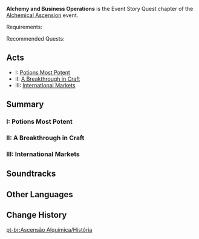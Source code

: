 {{Chapter Infobox
|image          = Alchemy and Business Operations Chapter.png
|type           = Story
|event_name     = Alchemical Ascension
}}
'''Alchemy and Business Operations''' is the Event Story Quest chapter of the [[Alchemical Ascension]] event.

Requirements: {{Quest|20;Song of the Dragon and Freedom|display=fullSentence|requirements=1}}

Recommended Quests: {{Quest|Masquerade of the Guilty;The Spindrift Shall Never Return to the Sea|display=fullSentence|requirements=1}}

==Acts==
* I: [[Potions Most Potent]]
* II: [[A Breakthrough in Craft]]
* III: [[International Markets]]

==Summary==
===I: Potions Most Potent===
{{Transclude|Potions Most Potent|Summary|main=1|top=1}}

===II: A Breakthrough in Craft===
{{Transclude|A Breakthrough in Craft|Summary|main=1|top=1}}

===III: International Markets===
{{Transclude|International Markets|Summary|main=1|top=1}}

==Soundtracks==
{{Soundtracks by Category Table|type=quest}}

==Other Languages==
{{Other Languages
|en      = Alchemy and Business Operations
|zhs     = 炼金与经营<!-- 其一-->
|zhs_rm  = 
|zht     = 煉金與經營<!-- 其一-->
|zht_rm  = 
|zh_tl   = 
|ja      = 錬金と経営<!-- 1-->
|ja_rm   = Renkin to Keiei
|ja_tl   = Alchemy and Management
|ko      = 연금과 경영<!-- 첫 번째-->
|ko_tl   = Alchemy and Business
|es      = La alquimia y los negocios<!-- (I)-->
|es_tl   = Alchemy and Business
|fr      = L'alchimie et les affaires<!-- - 1-->
|fr_tl   = Alchemy and Business
|ru      = Алхимия и управление<!-- I-->
|ru_tl   = 
|th      = การแปรธาตุและประกอบกิจการ<!--: บทที่ 1-->
|th_rm   = 
|th_tl   = 
|vi      = Giả Kim Và Kinh Doanh<!-- I-->
|vi_tl   = 
|de      = Alchimie und Geschäftsführung<!-- &ndash; Teil 1-->
|de_tl   = Alchemy and Management
|id      = Alkimia dan Bisnis<!--: I-->
|id_tl   = Alchemy and Business
|pt      = Alquimia e Operações de Negócios<!--: I-->
|pt_tl   = 
|tr      = Simya ve Ticaret<!--: I-->
|tr_tl   = 
|it      = Alchimia e affari
|it_tl   = Alchemy and Business
}}

==Change History==
{{Change History|4.5}}

[[pt-br:Ascensão Alquímica/História]]